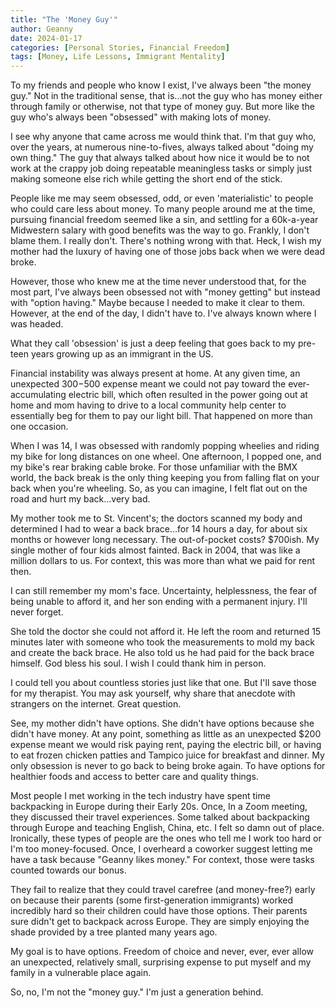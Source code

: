 ```yaml
---
title: "The 'Money Guy'"
author: Geanny
date: 2024-01-17
categories: [Personal Stories, Financial Freedom]
tags: [Money, Life Lessons, Immigrant Mentality]
---
```


To my friends and people who know I exist, I've always been "the money guy." Not in the traditional sense, that is...not the guy who has money either through family or otherwise, not that type of money guy. But more like the guy who's always been "obsessed" with making lots of money.

I see why anyone that came across me would think that. I'm that guy who, over the years, at numerous nine-to-fives, always talked about "doing my own thing." The guy that always talked about how nice it would be to not work at the crappy job doing repeatable meaningless tasks or simply just making someone else rich while getting the short end of the stick.

People like me may seem obsessed, odd, or even 'materialistic' to people who could care less about money. To many people around me at the time, pursuing financial freedom seemed like a sin, and settling for a 60k-a-year Midwestern salary with good benefits was the way to go. Frankly, I don't blame them. I really don't. There's nothing wrong with that. Heck, I wish my mother had the luxury of having one of those jobs back when we were dead broke.

However, those who knew me at the time never understood that, for the most part, I've always been obsessed not with "money getting" but instead with "option having." Maybe because I needed to make it clear to them. However, at the end of the day, I didn't have to. I've always known where I was headed. 

What they call 'obsession' is just a deep feeling that goes back to my pre-teen years growing up as an immigrant in the US. 

Financial instability was always present at home. At any given time, an unexpected $300-$500 expense meant we could not pay toward the ever-accumulating electric bill, which often resulted in the power going out at home and mom having to drive to a local community help center to essentially beg for them to pay our light bill. That happened on more than one occasion. 

When I was 14, I was obsessed with randomly popping wheelies and riding my bike for long distances on one wheel. One afternoon, I popped one, and my bike's rear braking cable broke. For those unfamiliar with the BMX world, the back break is the only thing keeping you from falling flat on your back when you're wheeling. So, as you can imagine, I felt flat out on the road and hurt my back...very bad. 

My mother took me to St. Vincent's; the doctors scanned my body and determined I had to wear a back brace...for 14 hours a day, for about six months or however long necessary. The out-of-pocket costs? $700ish. My single mother of four kids almost fainted. Back in 2004, that was like a million dollars to us. For context, this was more than what we paid for rent then. 

I can still remember my mom's face. Uncertainty, helplessness, the fear of being unable to afford it, and her son ending with a permanent injury. I'll never forget. 

She told the doctor she could not afford it. He left the room and returned 15 minutes later with someone who took the measurements to mold my back and create the back brace. He also told us he had paid for the back brace himself. God bless his soul. I wish I could thank him in person.

I could tell you about countless stories just like that one. But I'll save those for my therapist. You may ask yourself, why share that anecdote with strangers on the internet. Great question. 

See, my mother didn't have options. She didn't have options because she didn't have money. At any point, something as little as an unexpected $200 expense meant we would risk paying rent, paying the electric bill, or having to eat frozen chicken patties and Tampico juice for breakfast and dinner. My only obsession is never to go back to being broke again. To have options for healthier foods and access to better care and quality things. 

Most people I met working in the tech industry have spent time backpacking in Europe during their Early 20s. Once, In a Zoom meeting, they discussed their travel experiences. Some talked about backpacking through Europe and teaching English, China, etc. I felt so damn out of place. Ironically, these types of people are the ones who tell me I work too hard or I'm too money-focused. Once, I overheard a coworker suggest letting me have a task because "Geanny likes money." For context, those were tasks counted towards our bonus.

They fail to realize that they could travel carefree (and money-free?) early on because their parents (some first-generation immigrants) worked incredibly hard so their children could have those options. Their parents sure didn't get to backpack across Europe. They are simply enjoying the shade provided by a tree planted many years ago. 

My goal is to have options. Freedom of choice and never, ever, ever allow an unexpected, relatively small, surprising expense to put myself and my family in a vulnerable place again.

So, no, I'm not the "money guy." I'm just a generation behind. 